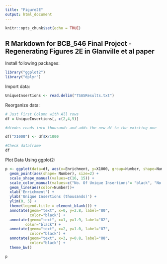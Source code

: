 ```yaml
---
title: "Figure2E"
output: html_document
---
```


```r
knitr::opts_chunk$set(echo = TRUE)
```

## R Markdown for BCB_546 Final Project - Regenerating Figures 2E in Glanville et al paper

Install following packages:
```r
library("ggplot2")
library("dplyr")
```

Import data:
```r
UniqueInsertions <- read.delim("TSASResults.txt")

```

Reorganize data:
```r
# Just First Column with All rows
df = UniqueInsertions[, c(2,4,5)]

#divdes reads into thousands and adds the new df to the existing one

df["X1000"] <- df$X/1000

#Check dataframe
df

```

Plot Data Using ggplot2:
```r
p <- ggplot(data=df, aes(x=Enrichment, y=X1000, group=Number, shape=Number, color=Number)) +
  geom_point(aes(shape= Number), size=2) +
  scale_shape_manual(values=c(16, 15)) + 
  scale_color_manual(values=c("No. Of Unique Insertions"= "black", "No. Of Unique Insertions Within Genes" = "red")) +
  geom_line(aes(color=Number))+
  xlab('Enrichment') +
  ylab('Unique Insertions (thousands)') + 
  ylim(0, 5) + 
  theme(legend.title = element_blank()) +
  annotate(geom="text", x=0, y=2.8, label="80",
           color="black") + 
  annotate(geom="text", x=1, y=1.9, label="82",
         color="black") + 
  annotate(geom="text", x=2, y=1.0, label="87",
           color="black") + 
  annotate(geom="text", x=3, y=0.8, label="88",
           color="black") + 
  theme_bw()

p
```


